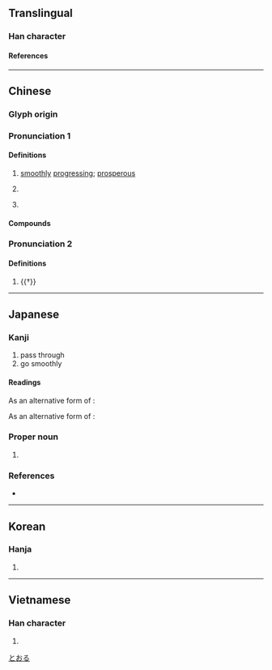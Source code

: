 {{also|享|亯}}
{{character info}}
==Translingual==

===Han character===
{{Han char|rn=8|rad=亠|as=05|sn=7|four=00207|canj=YRNN|ids=⿳亠口了}}

====References====
{{Han ref|kx=0088.120|dkj=00295|dj=0187.050|hdz=10284.030|uh=4EA8}}

----

==Chinese==
{{zh-forms}}

===Glyph origin===
{{Han etym}}

===Pronunciation 1===
{{zh-pron
|m=hēng,héng
|c=hang1
|mn=heng
|mn-t=hêng1
|mc=1
|oc=1,3
|cat=a,cl,pn
}}

====Definitions====
{{zh-hanzi}}

# [[smoothly]] [[progressing]]; [[prosperous]]
#: {{zh-x|財運 亨通|to have a good run for [[money]]}}
# {{lb|zh|physics}} {{zh-short|亨利|[[henry]]}}
# {{surname|zh}}

====Compounds====
{{zh-der|亨利|亨衢|亨通|來亨雞|大亨|官運亨通|彭亨|時運亨通|萬事亨通|翠亨|老運亨通|能亨|豐亨豫大|財運亨通}}

===Pronunciation 2===
{{zh-pron
|m=pēng
|c=paang1
|dial=n
|mc=2
|oc=2,2
|cat=
}}

====Definitions====
{{zh-hanzi}}

# {{†}} {{zh-alt-form|      hi

===Pronunciation 3===
{{zh-pron
|m=xiǎng
|dial=n
|mc=3
|oc=3,1
|cat=
}}

====Definitions====
{{zh-hanzi}}

# {{†}} {{zh-alt-form|享}}

----

==Japanese==

===Kanji===
{{ja-kanji|grade=|rs=亠05}}

# pass through
# go smoothly

====Readings====
{{ja-readings
|goon=きょう<きやう
|kanon=こう<かう
|kun=とお-る<とほ-る
}}

As an alternative form of {{m|ja|享}}:
{{ja-readings
|goon=こう<かう
|kanon=きょう<きやう
|kun=たてまつ-る
}}

As an alternative form of {{m|ja|烹}}:
{{ja-readings
|goon=ひょう<ひやう
|kanon=ほう<はう
}}

===Proper noun===
{{ja-pos|proper|とおる}}

# {{given name|ja|male}}

===References===
* {{R:DKJ}}

[[Category:Japanese male given names|とおる]]

----

==Korean==

===Hanja===
{{ko-hanja|hangeul=[[형]], [[팽]]|rv=hyeong, paeng|mr=hyŏng, p'aeng}}

# {{rfdef|ko|sort=亠05}}

----

==Vietnamese==

===Han character===
{{vi-readings|reading=[[hanh]]|rs=亠05}}

# {{rfdef|vi|sort=亠05}}